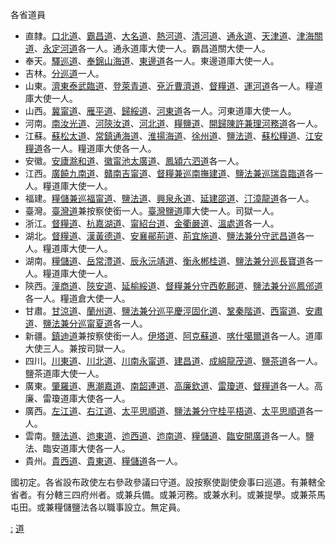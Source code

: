 各省道員
* 直隸。[[口北道|口北道]]、[[霸昌道|霸昌道]]、[[大名道|大名道]]、[[熱河道|熱河道]]、[[清河道|清河道]]、[[通永道|通永道]]、[[天津道|天津道]]、[[津海關道|津海關道]]、[[永定河道|永定河道]]各一人。通永道庫大使一人。霸昌道關大使一人。
* 奉天。[[驛巡道|驛巡道]]、[[奉錦山海道|奉錦山海道]]、[[東邊道|東邊道]]各一人。東邊道庫大使一人。
* 吉林。[[分巡道|分巡道]]一人。
* 山東。[[濟東泰武臨道|濟東泰武臨道]]、[[登萊青道|登萊青道]]、[[兗沂曹濟道|兗沂曹濟道]]、[[督糧道|督糧道]]、[[運河道|運河道]]各一人。糧道庫大使一人。
* 山西。[[冀甯道|冀甯道]]、[[雁平道|雁平道]]、[[歸綏道|歸綏道]]、[[河東道|河東道]]各一人。河東道庫大使一人。
* 河南。[[南汝光道|南汝光道]]、[[河陝汝道|河陝汝道]]、[[河北道|河北道]]、[[糧鹽道|糧鹽道]]、[[開歸陳許兼理河務道|開歸陳許兼理河務道]]各一人。
* 江蘇。[[蘇松太道|蘇松太道]]、[[常鎮通海道|常鎮通海道]]、[[淮揚海道|淮揚海道]]、[[徐州道|徐州道]]、[[鹽法道|鹽法道]]、[[蘇松糧道|蘇松糧道]]、[[江安糧道|江安糧道]]各一人。糧道庫大使各一人。
* 安徽。[[安廬滁和道|安廬滁和道]]、[[徽甯池太廣道|徽甯池太廣道]]、[[鳳潁六泗道|鳳潁六泗道]]各一人。
* 江西。[[廣饒九南道|廣饒九南道]]、[[贛南吉甯道|贛南吉甯道]]、[[督糧兼巡南撫建道|督糧兼巡南撫建道]]、[[鹽法兼巡瑞袁臨道|鹽法兼巡瑞袁臨道]]各一人。糧道庫大使一人。
* 福建。[[糧儲兼巡福甯道|糧儲兼巡福甯道]]、[[鹽法道|鹽法道]]、[[興泉永道|興泉永道]]、[[延建邵道|延建邵道]]、[[汀漳龍道|汀漳龍道]]各一人。
* 臺灣。[[臺灣道|臺灣道]]兼按察使銜一人。[[臺灣鹽道|臺灣鹽道]]庫大使一人。司獄一人。
* 浙江。[[督糧道|督糧道]]、[[杭嘉湖道|杭嘉湖道]]、[[甯紹台道|甯紹台道]]、[[金衢嚴道|金衢嚴道]]、[[溫處道|溫處道]]各一人。
* 湖北。[[督糧道|督糧道]]、[[漢黃德道|漢黃德道]]、[[安襄鄖荊道|安襄鄖荊道]]、[[荊宜施道|荊宜施道]]、[[鹽法兼分守武昌道|鹽法兼分守武昌道]]各一人。糧道庫大使一人。
* 湖南。[[糧儲道|糧儲道]]、[[岳常澧道|岳常澧道]]、[[辰永沅靖道|辰永沅靖道]]、[[衡永郴桂道|衡永郴桂道]]、[[鹽法兼分巡長寶道|鹽法兼分巡長寶道]]各一人。糧道庫大使一人。
* 陝西。[[潼商道|潼商道]]、[[陝安道|陝安道]]、[[延榆綏道|延榆綏道]]、[[督糧兼分守西乾鄜道|督糧兼分守西乾鄜道]]、[[鹽法兼分巡鳳邠道|鹽法兼分巡鳳邠道]]各一人。糧道倉大使一人。
* 甘肅。[[甘涼道|甘涼道]]、[[蘭州道|蘭州道]]、[[鹽法兼分巡平慶涇固化道|鹽法兼分巡平慶涇固化道]]、[[鞏秦階道|鞏秦階道]]、[[西甯道|西甯道]]、[[安肅道|安肅道]]、[[鹽法兼分巡甯夏道|鹽法兼分巡甯夏道]]各一人。
* 新疆。[[鎮迪道|鎮迪道]]兼按察使銜一人。[[伊塔道|伊塔道]]、[[阿克蘇道|阿克蘇道]]、[[喀什噶爾道|喀什噶爾道]]各一人。道庫大使三人。兼按司獄一人。
* 四川。[[川東道|川東道]]、[[川北道|川北道]]、[[川南永甯道|川南永甯道]]、[[建昌道|建昌道]]、[[成綿龍茂道|成綿龍茂道]]、[[鹽茶道|鹽茶道]]各一人。鹽茶道庫大使一人。
* 廣東。[[肇羅道|肇羅道]]、[[惠潮嘉道|惠潮嘉道]]、[[南韶連道|南韶連道]]、[[高廉欽道|高廉欽道]]、[[雷瓊道|雷瓊道]]、[[督糧道|督糧道]]各一人。高廉、雷瓊道庫大使各一人。
* 廣西。[[左江道|左江道]]、[[右江道|右江道]]、[[太平思順道|太平思順道]]、[[鹽法兼分守桂平梧道|鹽法兼分守桂平梧道]]、[[太平思順道|太平思順道]]各一人。
* 雲南。[[鹽法道|鹽法道]]、[[迆東道|迆東道]]、[[迆西道|迆西道]]、[[迆南道|迆南道]]、[[糧儲道|糧儲道]]、[[臨安開廣道|臨安開廣道]]各一人。鹽法、臨安道庫大使各一人。
* 貴州。[[貴西道|貴西道]]、[[貴東道|貴東道]]、[[糧儲道|糧儲道]]各一人。
國初定。各省設布政使左右參政參議曰守道。設按察使副使僉事曰巡道。有兼轄全省者。有分轄三四府州者。或兼兵備。或兼河務。或兼水利。或兼提學。或兼茶馬屯田。或兼糧儲鹽法各以職事設立。無定員。
[[Category:清朝的道|:]]
[[Category:清朝地方官員|道]]